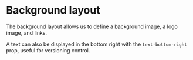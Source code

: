  
 
<Meta of={LayoutBackgroundStories} />
 
# Background layout

The background layout allows us to define a background image,
a logo image, and links.

A text can also be displayed in the bottom right with the `text-bottom-right` prop,
useful for versioning control.
 
<Canvas of={LayoutBackgroundStories.WithImageLogoAndSlot} />

<Controls />